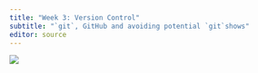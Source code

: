 ```yaml
---
title: "Week 3: Version Control"
subtitle: "`git`, GitHub and avoiding potential `git`shows"
editor: source
---
```


![](https://inspirationfeed.com/wp-content/uploads/2022/09/Construction-M32emes.jpg)